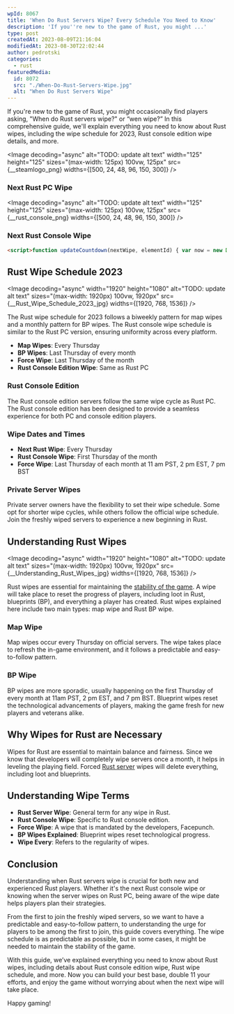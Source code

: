 ```yaml
---
wpId: 8067
title: 'When Do Rust Servers Wipe? Every Schedule You Need to Know'
description: 'If you''re new to the game of Rust, you might ...'
type: post
createdAt: 2023-08-09T21:16:04
modifiedAt: 2023-08-30T22:02:44
author: pedrotski
categories:
  - rust
featuredMedia:
  id: 8072
  src: "./When-Do-Rust-Servers-Wipe.jpg"
  alt: "When Do Rust Servers Wipe"
---
```





If you're new to the game of Rust, you might occasionally find players asking, "When do Rust servers wipe?" or “wen wipe?” In this comprehensive guide, we'll explain everything you need to know about Rust wipes, including the wipe schedule for 2023, Rust console edition wipe details, and more.

<Image decoding="async" alt="TODO: update alt text" width="125" height="125" sizes="(max-width: 125px) 100vw, 125px" src={__steamlogo_png} widths={[500, 24, 48, 96, 150, 300]} />

### Next Rust PC Wipe

<Image decoding="async" alt="TODO: update alt text" width="125" height="125" sizes="(max-width: 125px) 100vw, 125px" src={__rust_console_png} widths={[500, 24, 48, 96, 150, 300]} />

### Next Rust Console Wipe

```html
<script>function updateCountdown(nextWipe, elementId) { var now = new Date().getTime(); var distance = nextWipe - now; var days = Math.floor(distance / (1000 * 60 * 60 * 24)); var hours = Math.floor((distance % (1000 * 60 * 60 * 24)) / (1000 * 60 * 60)); var minutes = Math.floor((distance % (1000 * 60 * 60)) / (1000 * 60)); var seconds = Math.floor((distance % (1000 * 60)) / 1000); document.getElementById(elementId).innerText = "Wipe in: " + days + "d " + hours + "h " + minutes + "m " + seconds + "s"; } function nextWipeDate() { var today = new Date(); var nextSteamWipe = new Date(today.getFullYear(), today.getMonth(), 1, 20, 0); // 8:00 PM var nextConsoleWipe = new Date(today.getFullYear(), today.getMonth(), 1, 23, 59); // 11:59 PM // Find the last Thursday of the month for Console while (nextConsoleWipe.getMonth() === today.getMonth()) { nextConsoleWipe.setDate(nextConsoleWipe.getDate() + 1); } nextConsoleWipe.setDate(nextConsoleWipe.getDate() - 1); while (nextConsoleWipe.getDay() !== 4) { // Thursday nextConsoleWipe.setDate(nextConsoleWipe.getDate() - 1); } // Find the first Thursday of the month for Steam while (nextSteamWipe.getDay() !== 4) { // Thursday nextSteamWipe.setDate(nextSteamWipe.getDate() + 1); } // If the dates are in the past, move to the next month if (nextConsoleWipe < today) { nextConsoleWipe.setMonth(nextConsoleWipe.getMonth() + 1); nextConsoleWipe.setDate(1); while (nextConsoleWipe.getDay() !== 4) { // Thursday nextConsoleWipe.setDate(nextConsoleWipe.getDate() - 1); } } if (nextSteamWipe < today) { nextSteamWipe.setMonth(nextSteamWipe.getMonth() + 1); nextSteamWipe.setDate(1); while (nextSteamWipe.getDay() !== 4) { // Thursday nextSteamWipe.setDate(nextSteamWipe.getDate() + 1); } } document.getElementById('consoleWipeDate').innerText = "Next wipe: " + nextConsoleWipe.toLocaleString('en-US', { weekday: 'long', year: 'numeric', month: 'long', day: 'numeric', hour: 'numeric', minute: 'numeric', hour12: true }); document.getElementById('steamWipeDate').innerText = "Next wipe: " + nextSteamWipe.toLocaleString('en-US', { weekday: 'long', year: 'numeric', month: 'long', day: 'numeric', hour: 'numeric', minute: 'numeric', hour12: true }); setInterval(function() { updateCountdown(nextConsoleWipe, 'consoleWipeCountdown'); updateCountdown(nextSteamWipe, 'steamWipeCountdown'); }, 1000); } nextWipeDate();</script>
```

## Rust Wipe Schedule 2023

<Image decoding="async" width="1920" height="1080" alt="TODO: update alt text" sizes="(max-width: 1920px) 100vw, 1920px" src={__Rust_Wipe_Schedule_2023_jpg} widths={[1920, 768, 1536]} />

The Rust wipe schedule for 2023 follows a biweekly pattern for map wipes and a monthly pattern for BP wipes. The Rust console wipe schedule is similar to the Rust PC version, ensuring uniformity across every platform.

*   **Map Wipes**: Every Thursday
*   **BP Wipes**: Last Thursday of every month
*   **Force Wipe**: Last Thursday of the month
*   **Rust Console Edition Wipe**: Same as Rust PC

### Rust Console Edition

The Rust console edition servers follow the same wipe cycle as Rust PC. The Rust console edition has been designed to provide a seamless experience for both PC and console edition players.

### Wipe Dates and Times

*   **Next Rust Wipe**: Every Thursday
*   **Rust Console Wipe**: First Thursday of the month
*   **Force Wipe**: Last Thursday of each month at 11 am PST, 2 pm EST, 7 pm BST

### Private Server Wipes

Private server owners have the flexibility to set their wipe schedule. Some opt for shorter wipe cycles, while others follow the official wipe schedule. Join the freshly wiped servers to experience a new beginning in Rust.

## Understanding Rust Wipes

<Image decoding="async" width="1920" height="1080" alt="TODO: update alt text" sizes="(max-width: 1920px) 100vw, 1920px" src={__Understanding_Rust_Wipes_jpg} widths={[1920, 768, 1536]} />

Rust wipes are essential for maintaining the [stability of the game](https://rust.fandom.com/wiki/Wipe). A wipe will take place to reset the progress of players, including loot in Rust, blueprints (BP), and everything a player has created. Rust wipes explained here include two main types: map wipe and Rust BP wipe.

### Map Wipe

Map wipes occur every Thursday on official servers. The wipe takes place to refresh the in-game environment, and it follows a predictable and easy-to-follow pattern.

### BP Wipe

BP wipes are more sporadic, usually happening on the first Thursday of every month at 11am PST, 2 pm EST, and 7 pm BST. Blueprint wipes reset the technological advancements of players, making the game fresh for new players and veterans alike.

## Why Wipes for Rust are Necessary

Wipes for Rust are essential to maintain balance and fairness. Since we know that developers will completely wipe servers once a month, it helps in leveling the playing field. Forced [Rust server](https://www.ghostcap.com/rust-server-hosting/) wipes will delete everything, including loot and blueprints.

## Understanding Wipe Terms

*   **Rust Server Wipe**: General term for any wipe in Rust.
*   **Rust Console Wipe**: Specific to Rust console edition.
*   **Force Wipe**: A wipe that is mandated by the developers, Facepunch.
*   **BP Wipes Explained**: Blueprint wipes reset technological progress.
*   **Wipe Every**: Refers to the regularity of wipes.

## Conclusion

Understanding when Rust servers wipe is crucial for both new and experienced Rust players. Whether it's the next Rust console wipe or knowing when the server wipes on Rust PC, being aware of the wipe date helps players plan their strategies.

From the first to join the freshly wiped servers, so we want to have a predictable and easy-to-follow pattern, to understanding the urge for players to be among the first to join, this guide covers everything. The wipe schedule is as predictable as possible, but in some cases, it might be needed to maintain the stability of the game.

With this guide, we’ve explained everything you need to know about Rust wipes, including details about Rust console edition wipe, Rust wipe schedule, and more. Now you can build your best base, double 11 your efforts, and enjoy the game without worrying about when the next wipe will take place.

Happy gaming!